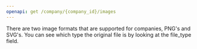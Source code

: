 ```yaml
---
openapi: get /company/{company_id}/images
---
```


<Note>
There are two image formats that are supported for companies,
PNG's and SVG's. You can see which type the original file is by looking at the file_type field.
</Note>